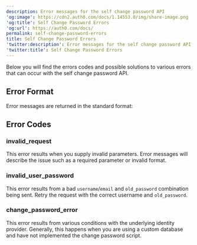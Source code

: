 ```yaml
---
description: Error messages for the self change password API
'og:image': https://cdn2.auth0.com/docs/1.14553.0/img/share-image.png
'og:title': Self Change Password Errors
'og:url': https://auth0.com/docs/
permalink: self-change-password-errors
title: Self Change Password Errors
'twitter:description': Error messages for the self change password API
'twitter:title': Self Change Password Errors
---
```

Below you will find the errors codes and possible solutions to various errors that can occur with the self change password API.

## Error Format

Error messages are returned in the standard format:

## Error Codes

### invalid_request

This error results when you supply invalid parameters. Error messages will describe the issue such as a required parameter or invalid format.

### invalid_user_password

This error results from a bad `username`/`email` and `old_password` combination being sent. Retry the request with the correct username and `old_password`.

### change_password_error

This error results from various conditions with the underlying <Tooltip tip="Identity Provider (IdP): Service that stores and manages digital identities." cta="View Glossary" href="/docs/glossary?term=identity+provider">identity provider</Tooltip>. Generally, this happens when you are using a custom database and have not implemented the change password script.